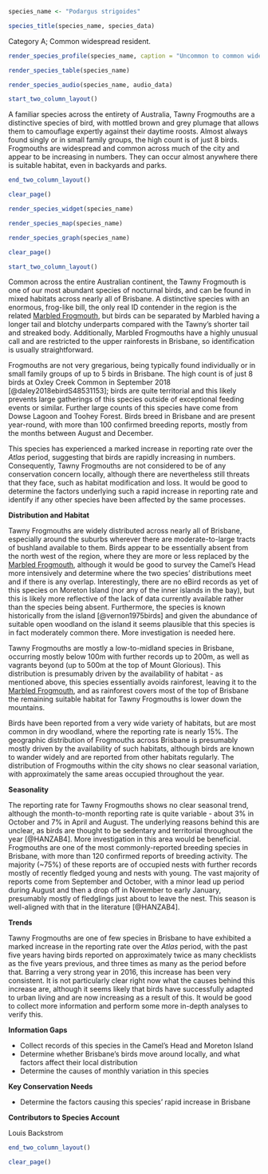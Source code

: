 ```r
species_name <- "Podargus strigoides"
```

```r
species_title(species_name, species_data)
```

Category A; Common widespread resident.

```r
render_species_profile(species_name, caption = "Uncommon to common widespread resident of most remnant habitats across the city, probably Brisbane's most abundant nocturnal bird. Breeds during spring and young are often quite conspicuous. Not of conservation concern. Photo by Richard Fuller, Sandy Camp Wetlands, 28 Apr 2018")
```

```r
render_species_table(species_name)
```

```r
render_species_audio(species_name, audio_data)
```

```r
start_two_column_layout()
```

A familiar species across the entirety of Australia, Tawny Frogmouths are a distinctive species of bird, with mottled brown and grey plumage that allows them to camouflage expertly against their daytime roosts. Almost always found singly or in small family groups, the high count is of just 8 birds. Frogmouths are widespread and common across much of the city and appear to be increasing in numbers. They can occur almost anywhere there is suitable habitat, even in backyards and parks.

```r
end_two_column_layout()
```

```r
clear_page()
```

```r
render_species_widget(species_name)
```

```r
render_species_map(species_name)
```

```r
render_species_graph(species_name)
```

```r
clear_page()
```

```r
start_two_column_layout()
```

Common across the entire Australian continent, the Tawny Frogmouth is one of our most abundant species of nocturnal birds, and can be found in mixed habitats across nearly all of Brisbane. A distinctive species with an enormous, frog-like bill, the only real ID contender in the region is the related [Marbled Frogmouth](#marbled-frogmouth-podargus-ocellatus), but birds can be separated by Marbled having a longer tail and blotchy underparts compared with the Tawny's shorter tail and streaked body. Additionally, Marbled Frogmouths have a highly unusual call and are restricted to the upper rainforests in Brisbane, so identification is usually straightforward.

Frogmouths are not very gregarious, being typically found individually or in small family groups of up to 5 birds in Brisbane. The high count is of just 8 birds at Oxley Creek Common in September 2018 [@daley2018ebirdS48531153]; birds are quite territorial and this likely prevents large gatherings of this species outside of exceptional feeding events or similar. Further large counts of this species have come from Dowse Lagoon and Toohey Forest. Birds breed in Brisbane and are present year-round, with more than 100 confirmed breeding reports, mostly from the months between August and December.

This species has experienced a marked increase in reporting rate over the _Atlas_ period, suggesting that birds are rapidly increasing in numbers. Consequently, Tawny Frogmouths are not considered to be of any conservation concern locally, although there are nevertheless still threats that they face, such as habitat modification and loss. It would be good to determine the factors underlying such a rapid increase in reporting rate and identify if any other species have been affected by the same processes.

**Distribution and Habitat**

Tawny Frogmouths are widely distributed across nearly all of Brisbane, especially around the suburbs wherever there are moderate-to-large tracts of bushland available to them. Birds appear to be essentially absent from the north west of the region, where they are more or less replaced by the [Marbled Frogmouth](#marbled-frogmouth-podargus-ocellatus), although it would be good to survey the Camel's Head more intensively and determine where the two species' distributions meet and if there is any overlap. Interestingly, there are no eBird records as yet of this species on Moreton Island (nor any of the inner islands in the bay), but this is likely more reflective of the lack of data currently available rather than the species being absent. Furthermore, the species is known historically from the island [@vernon1975birds] and given the abundance of suitable open woodland on the island it seems plausible that this species is in fact moderately common there. More investigation is needed here.

Tawny Frogmouths are mostly a low-to-midland species in Brisbane, occurring mostly below 100m with further records up to 200m, as well as vagrants beyond (up to 500m at the top of Mount Glorious). This distribution is presumably driven by the availability of habitat - as mentioned above, this species essentially avoids rainforest, leaving it to the [Marbled Frogmouth](#marbled-frogmouth-podargus-ocellatus), and as rainforest covers most of the top of Brisbane the remaining suitable habitat for Tawny Frogmouths is lower down the mountains.

Birds have been reported from a very wide variety of habitats, but are most common in dry woodland, where the reporting rate is nearly 15%. The geographic distribution of Frogmouths across Brisbane is presumably mostly driven by the availability of such habitats, although birds are known to wander widely and are reported from other habitats regularly. The distribution of Frogmouths within the city shows no clear seasonal variation, with approximately the same areas occupied throughout the year.

**Seasonality**

The reporting rate for Tawny Frogmouths shows no clear seasonal trend, although the month-to-month reporting rate is quite variable - about 3% in October and 7% in April and August. The underlying reasons behind this are unclear, as birds are thought to be sedentary and territorial throughout the year [@HANZAB4]. More investigation in this area would be beneficial. Frogmouths are one of the most commonly-reported breeding species in Brisbane, with more than 120 confirmed reports of breeding activity. The majority (~75%) of these reports are of occupied nests with further records mostly of recently fledged young and nests with young. The vast majority of reports come from September and October, with a minor lead up period during August and then a drop off in November to early January, presumably mostly of fledglings just about to leave the nest. This season is well-aligned with that in the literature [@HANZAB4].

**Trends**

Tawny Frogmouths are one of few species in Brisbane to have exhibited a marked increase in the reporting rate over the _Atlas_ period, with the past five years having birds reported on approximately twice as many checklists as the five years previous, and three times as many as the period before that. Barring a very strong year in 2016, this increase has been very consistent. It is not particularly clear right now what the causes behind this increase are, although it seems likely that birds have successfully adapted to urban living and are now increasing as a result of this. It would be good to collect more information and perform some more in-depth analyses to verify this.

**Information Gaps**

- Collect records of this species in the Camel's Head and Moreton Island
- Determine whether Brisbane's birds move around locally, and what factors affect their local distribution   
- Determine the causes of monthly variation in this species

**Key Conservation Needs**

- Determine the factors causing this species' rapid increase in Brisbane

**Contributors to Species Account**

Louis Backstrom

```r
end_two_column_layout()
```

```r
clear_page()
```
